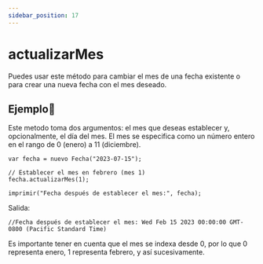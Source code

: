 ```yaml
---
sidebar_position: 17
---
```



# actualizarMes
Puedes usar este método para cambiar el mes de una fecha existente o para crear una nueva fecha con el mes deseado.

## Ejemplo📝

Este metodo toma dos argumentos: el mes que deseas establecer y, opcionalmente, el día del mes. El mes se especifica como un número entero en el rango de 0 (enero) a 11 (diciembre).
```dummy
var fecha = nuevo Fecha("2023-07-15");

// Establecer el mes en febrero (mes 1)
fecha.actualizarMes(1);

imprimir("Fecha después de establecer el mes:", fecha);
```
Salida:

```dummy
//Fecha después de establecer el mes: Wed Feb 15 2023 00:00:00 GMT-0800 (Pacific Standard Time)
```
Es importante tener en cuenta que el mes se indexa desde 0, por lo que 0 representa enero, 1 representa febrero, y así sucesivamente.